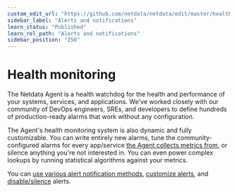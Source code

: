 ```yaml
---
custom_edit_url: "https://github.com/netdata/netdata/edit/master/health/README.md"
sidebar_label: "Alerts and notifications"
learn_status: "Published"
learn_rel_path: "Alerts and notifications"
sidebar_position: "250"
---
```



# Health monitoring

The Netdata Agent is a health watchdog for the health and performance of your systems, services, and applications. We've
worked closely with our community of DevOps engineers, SREs, and developers to define hundreds of production-ready
alarms that work without any configuration.

The Agent's health monitoring system is also dynamic and fully customizable. You can write entirely new alarms, tune the
community-configured alarms for every app/service [the Agent collects metrics from](/docs/nightly/data-collection/monitor-anything), or
silence anything you're not interested in. You can even power complex lookups by running statistical algorithms against
your metrics.

You can [use various alert notification methods](/docs/nightly/alerts-and-notifications/notifications), 
[customize alerts](/docs/nightly/alerts-and-notifications/configure-alerts), and 
[disable/silence](/docs/nightly/alerts-and-notifications/configure-alerts#disable-or-silence-alerts) alerts.

